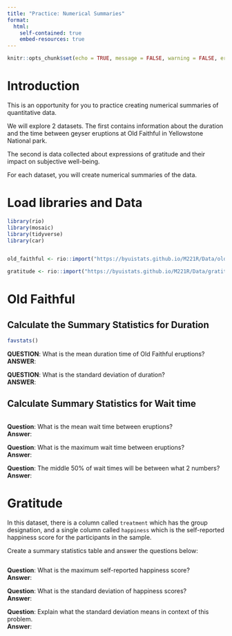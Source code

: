 ```yaml
---
title: "Practice: Numerical Summaries"
format:
  html:
    self-contained: true
    embed-resources: true
---
```

```r
knitr::opts_chunk$set(echo = TRUE, message = FALSE, warning = FALSE, error = TRUE)
```

# Introduction

This is an opportunity for you to practice creating numerical summaries of quantitative data.  

We  will explore 2 datasets.  The first contains information about the duration and the time between geyser eruptions at Old Faithful in Yellowstone National park.  

The second is data collected about expressions of gratitude and their impact on subjective well-being.  

For each dataset, you will create numerical summaries of the data.  


# Load libraries and Data
```r

library(rio)
library(mosaic)
library(tidyverse)
library(car)


old_faithful <- rio::import("https://byuistats.github.io/M221R/Data/old_faithful.xlsx")

gratitude <- rio::import("https://byuistats.github.io/M221R/Data/gratitude.xlsx")

```


# Old Faithful

## Calculate the Summary Statistics for Duration

```r

favstats()

```

__QUESTION__:  What is the mean duration time of Old Faithful eruptions?  
__ANSWER__:  

__QUESTION__:  What is the standard deviation of duration?  
__ANSWER__:  



## Calculate Summary Statistics for Wait time

```r



```

__Question__: What is the mean wait time between eruptions?  
__Answer__: 

__Question__: What is the maximum wait time between eruptions?  
__Answer__:  

__Question__: The middle 50% of wait times will be between what 2 numbers?  
__Answer__:  


# Gratitude

In this dataset, there is a column called `treatment` which has the group designation, and a single column called `happiness` which is the self-reported happiness score for the participants in the sample.  


Create a summary statistics table and answer the questions below:

```r

```


__Question__: What is the maximum self-reported happiness score?  
__Answer__:  


__Question__: What is the standard deviation of happiness scores?  
__Answer__:  

__Question__: Explain what the standard deviation means in context of this problem.  
__Answer__:  


